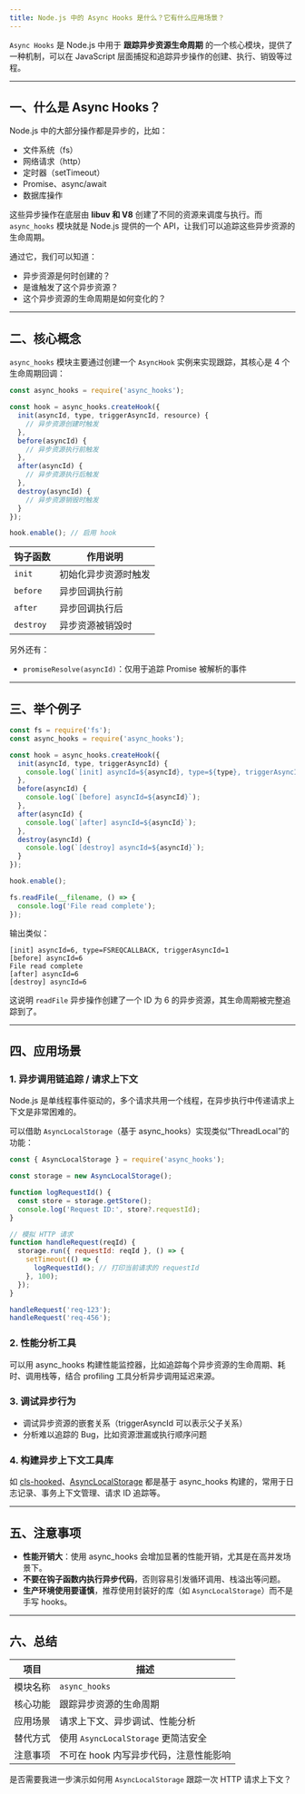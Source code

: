 ```yaml
---
title: Node.js 中的 Async Hooks 是什么？它有什么应用场景？
---
```


`Async Hooks` 是 Node.js 中用于 **跟踪异步资源生命周期** 的一个核心模块，提供了一种机制，可以在 JavaScript 层面捕捉和追踪异步操作的创建、执行、销毁等过程。

---

## 一、什么是 Async Hooks？

Node.js 中的大部分操作都是异步的，比如：

* 文件系统（fs）
* 网络请求（http）
* 定时器（setTimeout）
* Promise、async/await
* 数据库操作

这些异步操作在底层由 **libuv 和 V8** 创建了不同的资源来调度与执行。而 `async_hooks` 模块就是 Node.js 提供的一个 API，让我们可以追踪这些异步资源的生命周期。

通过它，我们可以知道：

* 异步资源是何时创建的？
* 是谁触发了这个异步资源？
* 这个异步资源的生命周期是如何变化的？

---

## 二、核心概念

`async_hooks` 模块主要通过创建一个 `AsyncHook` 实例来实现跟踪，其核心是 4 个生命周期回调：

```js
const async_hooks = require('async_hooks');

const hook = async_hooks.createHook({
  init(asyncId, type, triggerAsyncId, resource) {
    // 异步资源创建时触发
  },
  before(asyncId) {
    // 异步资源执行前触发
  },
  after(asyncId) {
    // 异步资源执行后触发
  },
  destroy(asyncId) {
    // 异步资源销毁时触发
  }
});

hook.enable(); // 启用 hook
```

| 钩子函数      | 作用说明       |
| --------- | ---------- |
| `init`    | 初始化异步资源时触发 |
| `before`  | 异步回调执行前    |
| `after`   | 异步回调执行后    |
| `destroy` | 异步资源被销毁时   |

另外还有：

* `promiseResolve(asyncId)`：仅用于追踪 Promise 被解析的事件

---

## 三、举个例子

```js
const fs = require('fs');
const async_hooks = require('async_hooks');

const hook = async_hooks.createHook({
  init(asyncId, type, triggerAsyncId) {
    console.log(`[init] asyncId=${asyncId}, type=${type}, triggerAsyncId=${triggerAsyncId}`);
  },
  before(asyncId) {
    console.log(`[before] asyncId=${asyncId}`);
  },
  after(asyncId) {
    console.log(`[after] asyncId=${asyncId}`);
  },
  destroy(asyncId) {
    console.log(`[destroy] asyncId=${asyncId}`);
  }
});

hook.enable();

fs.readFile(__filename, () => {
  console.log('File read complete');
});
```

输出类似：

```
[init] asyncId=6, type=FSREQCALLBACK, triggerAsyncId=1
[before] asyncId=6
File read complete
[after] asyncId=6
[destroy] asyncId=6
```

这说明 `readFile` 异步操作创建了一个 ID 为 6 的异步资源，其生命周期被完整追踪到了。

---

## 四、应用场景

### 1. **异步调用链追踪 / 请求上下文**

Node.js 是单线程事件驱动的，多个请求共用一个线程，在异步执行中传递请求上下文是非常困难的。

可以借助 `AsyncLocalStorage`（基于 async\_hooks）实现类似“ThreadLocal”的功能：

```js
const { AsyncLocalStorage } = require('async_hooks');

const storage = new AsyncLocalStorage();

function logRequestId() {
  const store = storage.getStore();
  console.log('Request ID:', store?.requestId);
}

// 模拟 HTTP 请求
function handleRequest(reqId) {
  storage.run({ requestId: reqId }, () => {
    setTimeout(() => {
      logRequestId(); // 打印当前请求的 requestId
    }, 100);
  });
}

handleRequest('req-123');
handleRequest('req-456');
```

### 2. **性能分析工具**

可以用 async\_hooks 构建性能监控器，比如追踪每个异步资源的生命周期、耗时、调用栈等，结合 profiling 工具分析异步调用延迟来源。

### 3. **调试异步行为**

* 调试异步资源的嵌套关系（triggerAsyncId 可以表示父子关系）
* 分析难以追踪的 Bug，比如资源泄漏或执行顺序问题

### 4. **构建异步上下文工具库**

如 [cls-hooked](https://github.com/Jeff-Lewis/cls-hooked)、[AsyncLocalStorage](https://nodejs.org/api/async_hooks.html#class-asynclocalstorage) 都是基于 async\_hooks 构建的，常用于日志记录、事务上下文管理、请求 ID 追踪等。

---

## 五、注意事项

* **性能开销大**：使用 async\_hooks 会增加显著的性能开销，尤其是在高并发场景下。
* **不要在钩子函数内执行异步代码**，否则容易引发循环调用、栈溢出等问题。
* **生产环境使用要谨慎**，推荐使用封装好的库（如 `AsyncLocalStorage`）而不是手写 hooks。

---

## 六、总结

| 项目   | 描述                           |
| ---- | ---------------------------- |
| 模块名称 | `async_hooks`                |
| 核心功能 | 跟踪异步资源的生命周期                  |
| 应用场景 | 请求上下文、异步调试、性能分析              |
| 替代方式 | 使用 `AsyncLocalStorage` 更简洁安全 |
| 注意事项 | 不可在 hook 内写异步代码，注意性能影响       |

是否需要我进一步演示如何用 `AsyncLocalStorage` 跟踪一次 HTTP 请求上下文？

